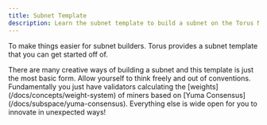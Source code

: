 ```yaml
---
title: Subnet Template
description: Learn the subnet template to build a subnet on the Torus Network.
---
```



To make things easier for subnet builders.
Torus provides a subnet template that you can get started off of.

<LinkCard
  title="Subnet Template"
  href="/docs/subnets/subnet-template"
  description="Look at the Github Subnet template, to learn how to build a subnet."
/>

<Aside>
  There are many creative ways of building a subnet and this template is just
  the most basic form. Allow yourself to think freely and out of conventions.
  Fundamentally you just have validators calculating the
  [weights](/docs/concepts/weight-system) of miners based on [Yuma
  Consensus](/docs/subspace/yuma-consensus). Everything else is wide open for
  you to innovate in unexpected ways!
</Aside>
